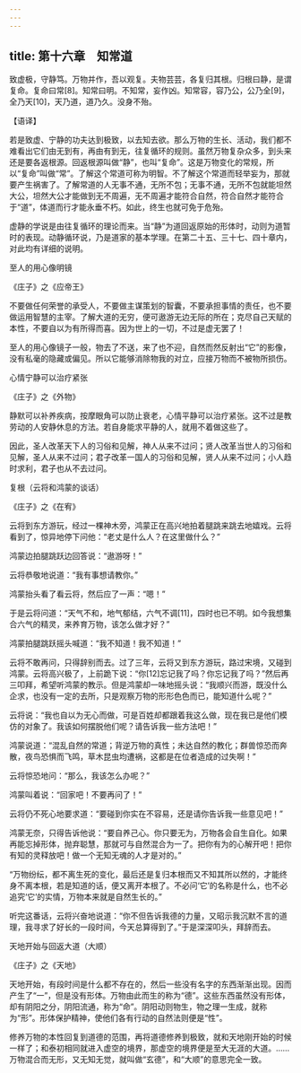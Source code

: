 ```yaml
---
---
---
```

title: 第十六章　知常道
---




致虚极，守静笃。万物并作，吾以观复。夫物芸芸，各复归其根。归根曰静，是谓复命。复命曰常[8]。知常曰明。不知常，妄作凶。知常容，容乃公，公乃全[9]，全乃天[10]，天乃道，道乃久。没身不殆。

【语译】

若是致虚、宁静的功夫达到极致，以去知去欲。那么万物的生长、活动，我们都不难看出它们由无到有，再由有到无，往复循环的规则。虽然万物复杂众多，到头来还是要各返根源。回返根源叫做“静”，也叫“复命”。这是万物变化的常规，所以“复命”叫做“常”。了解这个常道可称为明智。不了解这个常道而轻举妄为，那就要产生祸害了。了解常道的人无事不通，无所不包；无事不通，无所不包就能坦然大公，坦然大公才能做到无不周遍，无不周遍才能符合自然，符合自然才能符合于“道”，体道而行才能永垂不朽。如此，终生也就可免于危殆。

虚静的学说是由往复循环的理论而来。当“静”为道回返原始的形体时，动则为道暂时的表现。动静循环说，乃是道家的基本学理。在第二十五、三十七、四十章内，对此均有详细的说明。

至人的用心像明镜

《庄子》之《应帝王》

不要做任何荣誉的承受人，不要做主谋策划的智囊，不要承担事情的责任，也不要做运用智慧的主宰。了解大道的无穷，便可遨游无边无际的所在；克尽自己天赋的本性，不要自以为有所得而喜。因为世上的一切，不过是虚无罢了！

至人的用心像镜子一般，物去了不送，来了也不迎，自然而然反射出“它”的影像，没有私毫的隐藏或偏见。所以它能够消除物我的对立，应接万物而不被物所损伤。

心情宁静可以治疗紧张

《庄子》之《外物》

静默可以补养疾病，按摩眼角可以防止衰老，心情平静可以治疗紧张。这不过是教劳动的人安静休息的方法。若自身能求平静的人，就用不着做这些了。

因此，圣人改革天下人的习俗和见解，神人从来不过问；贤人改革当世人的习俗和见解，圣人从来不过问；君子改革一国人的习俗和见解，贤人从来不过问；小人趋时求利，君子也从不去过问。

复根（云将和鸿蒙的谈话）

《庄子》之《在宥》

云将到东方游玩，经过一棵神木旁，鸿蒙正在高兴地拍着腿跳来跳去地嬉戏。云将看到了，惊异地停下问他：“老丈是什么人？在这里做什么？”

鸿蒙边拍腿跳跃边回答说：“遨游呀！”

云将恭敬地说道：“我有事想请教你。”

鸿蒙抬头看了看云将，然后应了一声：“嗯！”

于是云将问道：“天气不和，地气郁结，六气不调[11]，四时也已不明。如今我想集合六气的精灵，来养育万物，该怎么做才好？”

鸿蒙拍腿跳跃摇头喊道：“我不知道！我不知道！”

云将不敢再问，只得辞别而去。过了三年，云将又到东方游玩，路过宋境，又碰到鸿蒙。云将高兴极了，上前跪下说：“你[12]忘记我了吗？你忘记我了吗？”然后再三叩拜，希望听鸿蒙的教示。但是鸿蒙却一味地摇头说：“我顺兴而游，既没什么企求，也没有一定的去所，只是观察万物的形形色色而已，能知道什么呢？”

云将说：“我也自以为无心而做，可是百姓却都跟着我这么做，现在我已是他们模仿的对象了。我该如何摆脱他们呢？请告诉我一些方法吧！”

鸿蒙说道：“混乱自然的常道；背逆万物的真性；未达自然的教化；群兽惊恐而奔散，夜鸟恐惧而飞鸣，草木昆虫均遭祸，这都是在位者造成的过失啊！”

云将惊恐地问：“那么，我该怎么办呢？”

鸿蒙叫着说：“回家吧！不要再问了！”

云将仍不死心地要求道：“要碰到你实在不容易，还是请你告诉我一些意见吧！”

鸿蒙无奈，只得告诉他说：“要自养己心。你只要无为，万物各会自生自化。如果再能忘掉形体，抛弃聪慧，那就可与自然混合为一了。把你有为的心解开吧！把你有知的灵释放吧！做一个无知无魂的人才是对的。”

“万物纷纭，都不离生死的变化，最后还是复归本根而又不知其所以然的，才能终身不离本根，若是知道的话，便又离开本根了。不必问‘它’的名称是什么，也不必追究‘它’的实情，万物本来就是自然生长的。”

听完这番话，云将兴奋地说道：“你不但告诉我德的力量，又昭示我沉默不言的道理，我寻求了好长的一段时间，今天总算得到了。”于是深深叩头，拜辞而去。

天地开始与回返大道（大顺）

《庄子》之《天地》

天地开始，有段时间是什么都不存在的，然后一些没有名字的东西渐渐出现。因而产生了“一”，但是没有形体。万物由此而生的称为“德”。这些东西虽然没有形体，却有阴阳之分，阴阳流通，称为“命”。阴阳动则物生，物之理一生成，就称为“形”。形体保护精神，使他们各有行动的自然法则便是“性”。

修养万物的本性回复到道德的范围，再将道德修养到极致，就和天地刚开始的时候一样了；和泰初相同就进入虚空的境界，那虚空的境界便是至大无涯的大道。……万物混合而无形，又无知无觉，就叫做“玄德”，和“大顺”的意思完全一致。
